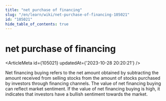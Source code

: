 ```yaml
---
title: "net purchase of financing"
slug: "/en/learn/wiki/net-purchase-of-financing-105021"
id: "105021"
hide_table_of_contents: true
---
```



# net purchase of financing

<ArticleMeta id={105021} updatedAt={'2023-10-28 20:20:21'} />
<div className='border-solid border-b border-t-0 my-4 border-[var(--ifm-color-gray-300)]' />

Net financing buying refers to the net amount obtained by subtracting the amount received from selling stocks from the amount of stocks purchased by investors through financing channels. The value of net financing buying can reflect market sentiment. If the value of net financing buying is high, it indicates that investors have a bullish sentiment towards the market.
